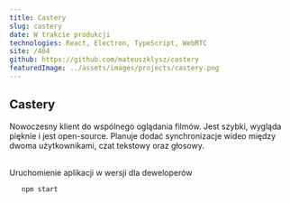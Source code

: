 ```yaml
---
title: Castery
slug: castery
date: W trakcie produkcji
technologies: React, Electron, TypeScript, WebRTC
site: /404
github: https://github.com/mateuszklysz/castery
featuredImage: ../assets/images/projects/castery.png
---
```


## Castery

Nowoczesny klient do wspólnego oglądania filmów. Jest szybki, wygląda pięknie i jest open-source.
Planuje dodać synchronizacje wideo między dwoma użytkownikami, czat tekstowy oraz głosowy.

<br />
Uruchomienie aplikacji w wersji dla deweloperów

```shell
   npm start
```
